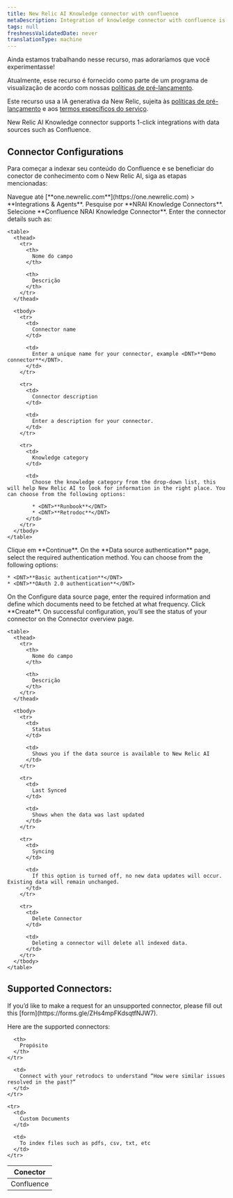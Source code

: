 ```yaml
---
title: New Relic AI Knowledge connector with confluence
metaDescription: Integration of knowledge connector with confluence is a GenAI assistant for observability that will help you understand and improve your system by integrating knowledge connector with your confluence
tags: null
freshnessValidatedDate: never
translationType: machine
---
```


<Callout title="visualização">
  Ainda estamos trabalhando nesse recurso, mas adoraríamos que você experimentasse!

  Atualmente, esse recurso é fornecido como parte de um programa de visualização de acordo com nossas [políticas de pré-lançamento](/docs/licenses/license-information/referenced-policies/new-relic-pre-release-policy).

  Este recurso usa a IA generativa da New Relic, sujeita às [políticas de pré-lançamento](/docs/licenses/license-information/referenced-policies/new-relic-pre-release-policy) e aos [termos específicos do serviço](https://newrelic.com/termsandconditions/service-specific).
</Callout>

New Relic AI Knowledge connector supports 1-click integrations with data sources such as Confluence.

## Connector Configurations

Para começar a indexar seu conteúdo do Confluence e se beneficiar do conector de conhecimento com o New Relic AI, siga as etapas mencionadas:

<Steps>
  <Step>
    Navegue até <DNT>[**one.newrelic.com**](https://one.newrelic.com) &gt; **Integrations &amp; Agents**</DNT>.
  </Step>

  <Step>
    Pesquise por <DNT>**NRAI Knowledge Connectors**</DNT>.
  </Step>

  <Step>
    Selecione <DNT>**Confluence NRAI Knowledge Connector**</DNT>.
  </Step>

  <Step>
    Enter the connector details such as:

    <table>
      <thead>
        <tr>
          <th>
            Nome do campo
          </th>

          <th>
            Descrição
          </th>
        </tr>
      </thead>

      <tbody>
        <tr>
          <td>
            Connector name
          </td>

          <td>
            Enter a unique name for your connector, example <DNT>**Demo connector**</DNT>.
          </td>
        </tr>

        <tr>
          <td>
            Connector description
          </td>

          <td>
            Enter a description for your connector.
          </td>
        </tr>

        <tr>
          <td>
            Knowledge category
          </td>

          <td>
            Choose the knowledge category from the drop-down list, this will help New Relic AI to look for information in the right place. You can choose from the following options:

            * <DNT>**Runbook**</DNT>
            * <DNT>**Retrodoc**</DNT>
          </td>
        </tr>
      </tbody>
    </table>
  </Step>

  <Step>
    Clique em <DNT>**Continue**</DNT>.
  </Step>

  <Step>
    On the <DNT>**Data source authentication**</DNT> page, select the required authentication method. You can choose from the following options:

    * <DNT>**Basic authentication**</DNT>
    * <DNT>**OAuth 2.0 authentication**</DNT>
  </Step>

  <Step>
    On the Configure data source page, enter the required information and define which documents need to be fetched at what frequency. Click <DNT>**Create**</DNT>.
  </Step>

  <Step>
    On successful configuration, you’ll see the status of your connector on the Connector overview page.

    <table>
      <thead>
        <tr>
          <th>
            Nome do campo
          </th>

          <th>
            Descrição
          </th>
        </tr>
      </thead>

      <tbody>
        <tr>
          <td>
            Status
          </td>

          <td>
            Shows you if the data source is available to New Relic AI
          </td>
        </tr>

        <tr>
          <td>
            Last Synced
          </td>

          <td>
            Shows when the data was last updated
          </td>
        </tr>

        <tr>
          <td>
            Syncing
          </td>

          <td>
            If this option is turned off, no new data updates will occur. Existing data will remain unchanged.
          </td>
        </tr>

        <tr>
          <td>
            Delete Connector
          </td>

          <td>
            Deleting a connector will delete all indexed data.
          </td>
        </tr>
      </tbody>
    </table>
  </Step>
</Steps>

## Supported Connectors:

<Callout title="importante">
  If you’d like to make a request for an unsupported connector, please fill out this [form](https://forms.gle/ZHs4mpFKdsqtfNJW7).
</Callout>

Here are the supported connectors:

<table>
  <thead>
    <tr>
      <th>
        Conector
      </th>

      <th>
        Propósito
      </th>
    </tr>
  </thead>

  <tbody>
    <tr>
      <td>
        Confluence
      </td>

      <td>
        Connect with your retrodocs to understand “How were similar issues resolved in the past?”
      </td>
    </tr>

    <tr>
      <td>
        Custom Documents
      </td>

      <td>
        To index files such as pdfs, csv, txt, etc
      </td>
    </tr>
  </tbody>
</table>